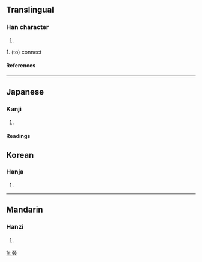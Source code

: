 ==Translingual==
===Han character===
{{Han char|rad=又|as=06|sn=8|four=|canj=水水水水 (EEEE)}}
# {{defn|Han}}
1. (to) connect
====References====
{{Han ref|kx=0166.030|dkj=03157|dj=0377.010|hdz=10397.040|uh=53D5|ud=21461}}
----

==Japanese==
===Kanji===
{{ja-kanji|grade=|rs=又06}}
# {{defn|Japanese}} 
====Readings====
{{ja-readings|on=[[てつ]] (tetsu), [[てち]] (techi), [[げつ]] (getsu)|kun=[[つずる]] (tsuzuru), [[すみやか]] (sumiyaka)}}

==Korean==
===Hanja===
{{ko-hanja|hangeul=철|rv=cheol|mr=ch'ŏl}}
# {{defn|Korean}}
----
==Mandarin==
===Hanzi===
{{cmn-hanzi|pin=[[zhuó]] (zhuo2)|wg=cho<sup>2</sup>}}
# {{defn|Mandarin}}

[[fr:叕]]